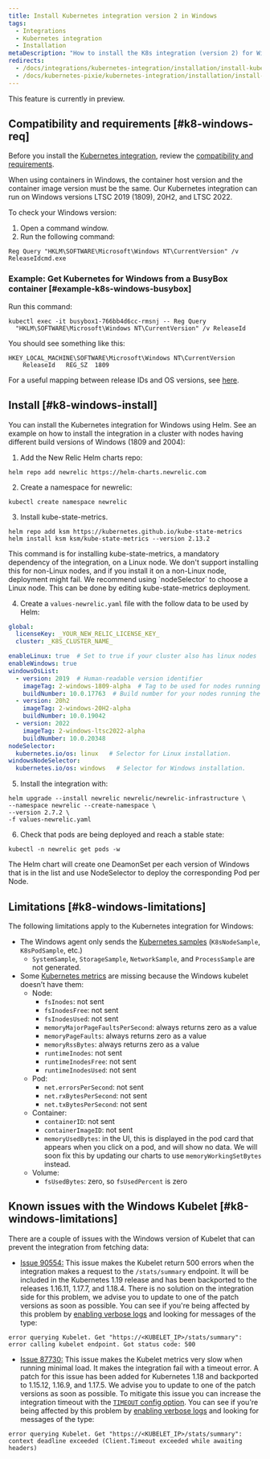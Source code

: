 ```yaml
---
title: Install Kubernetes integration version 2 in Windows
tags:
  - Integrations
  - Kubernetes integration
  - Installation
metaDescription: "How to install the K8s integration (version 2) for Windows."
redirects:
  - /docs/integrations/kubernetes-integration/installation/install-kubernetes-integration-windows
  - /docs/kubernetes-pixie/kubernetes-integration/installation/install-kubernetes-integration-windows
---
```


<Callout title="preview">
  This feature is currently in preview.
</Callout>

## Compatibility and requirements [#k8-windows-req]

Before you install the [Kubernetes integration](/docs/integrations/kubernetes-integration/get-started/introduction-kubernetes-integration), review the [compatibility and requirements](/docs/integrations/kubernetes-integration/get-started/kubernetes-integration-compatibility-requirements).

<Callout variant="important">
  When using containers in Windows, the container host version and the container image version must be the same. Our Kubernetes integration can run on Windows versions LTSC 2019 (1809), 20H2, and LTSC 2022.
</Callout>

To check your Windows version:

1. Open a command window.
2. Run the following command:
  ```shell
  Reg Query "HKLM\SOFTWARE\Microsoft\Windows NT\CurrentVersion" /v
  ReleaseIdcmd.exe
  ```

### Example: Get Kubernetes for Windows from a BusyBox container [#example-k8s-windows-busybox]

Run this command:

```shell
kubectl exec -it busybox1-766bb4d6cc-rmsnj -- Reg Query
  "HKLM\SOFTWARE\Microsoft\Windows NT\CurrentVersion" /v ReleaseId
```

You should see something like this:

```shell
HKEY_LOCAL_MACHINE\SOFTWARE\Microsoft\Windows NT\CurrentVersion
	ReleaseId	REG_SZ	1809
```

For a useful mapping between release IDs and OS versions, see [here](https://hub.docker.com/_/microsoft-windows-servercore).

## Install [#k8-windows-install]

You can install the Kubernetes integration for Windows using Helm. See an example on how to install the integration in a cluster with nodes having different build versions of Windows (1809 and 2004):

1. Add the New Relic Helm charts repo:

  ```shell
  helm repo add newrelic https://helm-charts.newrelic.com
  ```

2. Create a namespace for newrelic:

  ```shell
  kubectl create namespace newrelic
  ```

3. Install kube-state-metrics.

  ```shell
  helm repo add ksm https://kubernetes.github.io/kube-state-metrics
  helm install ksm ksm/kube-state-metrics --version 2.13.2
  ```

<Callout variant="important">
    This command is for installing kube-state-metrics, a mandatory dependency of the integration, on a Linux node. We don't support installing this for non-Linux nodes, and if you install it on a non-Linux node, deployment might fail. We recommend using `nodeSelector` to choose a Linux node. This can be done by editing kube-state-metrics deployment. 
</Callout>

4. Create a `values-newrelic.yaml` file with the follow data to be used by Helm:

  ```yaml
  global:
    licenseKey: _YOUR_NEW_RELIC_LICENSE_KEY_
    cluster: _K8S_CLUSTER_NAME_

  enableLinux: true  # Set to true if your cluster also has linux nodes
  enableWindows: true
  windowsOsList:
    - version: 2019  # Human-readable version identifier
      imageTag: 2-windows-1809-alpha  # Tag to be used for nodes running the windows version above
      buildNumber: 10.0.17763  # Build number for your nodes running the version above. Used as a selector.
    - version: 20h2
      imageTag: 2-windows-20H2-alpha
      buildNumber: 10.0.19042
    - version: 2022
      imageTag: 2-windows-ltsc2022-alpha
      buildNumber: 10.0.20348
  nodeSelector:
    kubernetes.io/os: linux   # Selector for Linux installation.
  windowsNodeSelector:
    kubernetes.io/os: windows   # Selector for Windows installation.
  ```

5. Install the integration with:

  ```shell
  helm upgrade --install newrelic newrelic/newrelic-infrastructure \
  --namespace newrelic --create-namespace \
  --version 2.7.2 \
  -f values-newrelic.yaml
  ```

6. Check that pods are being deployed and reach a stable state:

  ```shell
  kubectl -n newrelic get pods -w
  ```

The Helm chart will create one DeamonSet per each version of Windows that is in the list and use NodeSelector to deploy the corresponding Pod per Node.

<InstallFeedback />

## Limitations [#k8-windows-limitations]

The following limitations apply to the Kubernetes integration for Windows:

* The Windows agent only sends the [Kubernetes samples](/docs/integrations/kubernetes-integration/understand-use-data/understand-use-data#event-types) (`K8sNodeSample`, `K8sPodSample`, etc.)
  * `SystemSample`, `StorageSample`, `NetworkSample`, and `ProcessSample` are not generated.
* Some [Kubernetes metrics](/docs/integrations/kubernetes-integration/understand-use-data/understand-use-data#metrics) are missing because the Windows kubelet doesn’t have them:
  * Node:
    * `fsInodes`: not sent
    * `fsInodesFree`: not sent
    * `fsInodesUsed`: not sent
    * `memoryMajorPageFaultsPerSecond`: always returns zero as a value
    * `memoryPageFaults`: always returns zero as a value
    * `memoryRssBytes`: always returns zero as a value
    * `runtimeInodes`: not sent
    * `runtimeInodesFree`: not sent
    * `runtimeInodesUsed`: not sent
  * Pod:
    * `net.errorsPerSecond`: not sent
    * `net.rxBytesPerSecond`: not sent
    * `net.txBytesPerSecond`: not sent
  * Container:
    * `containerID`: not sent
    * `containerImageID`: not sent
    * `memoryUsedBytes`: in the UI, this is displayed in the pod card that appears when you click on a pod, and will show no data. We will soon fix this by updating our charts to use `memoryWorkingSetBytes` instead.
  * Volume:
    * `fsUsedBytes`: zero, so `fsUsedPercent` is zero

## Known issues with the Windows Kubelet [#k8-windows-limitations]

There are a couple of issues with the Windows version of Kubelet that can prevent the integration from fetching data:

* [Issue 90554:](https://github.com/kubernetes/kubernetes/pull/90554) This issue makes the Kubelet return 500 errors when the integration makes a request to the `/stats/summary` endpoint. It will be included in the Kubernetes 1.19 release and has been backported to the releases 1.16.11, 1.17.7, and 1.18.4. There is no solution on the integration side for this problem, we advise you to update to one of the patch versions as soon as possible. You can see if you're being affected by this problem by [enabling verbose logs](/docs/integrations/kubernetes-integration/troubleshooting/get-logs-version#verbose) and looking for messages of the type:

```shell
error querying Kubelet. Get "https://<KUBELET_IP>/stats/summary": error calling kubelet endpoint. Got status code: 500
```

* [Issue 87730:](https://github.com/kubernetes/kubernetes/pull/87730) This issue makes the Kubelet metrics very slow when running minimal load. It makes the integration fail with a timeout error. A patch for this issue has been added for Kubernetes 1.18 and backported to 1.15.12, 1.16.9, and 1.17.5. We advise you to update to one of the patch versions as soon as possible. To mitigate this issue you can increase the integration timeout with the [`TIMEOUT` config option](/docs/integrations/kubernetes-integration/installation/kubernetes-integration-install-configure#kube-state-metrics-timeout-change). You can see if you're being affected by this problem by [enabling verbose logs](/docs/integrations/kubernetes-integration/troubleshooting/get-logs-version#verbose) and looking for messages of the type:

```shell
error querying Kubelet. Get "https://<KUBELET_IP>/stats/summary": context deadline exceeded (Client.Timeout exceeded while awaiting headers)
```
